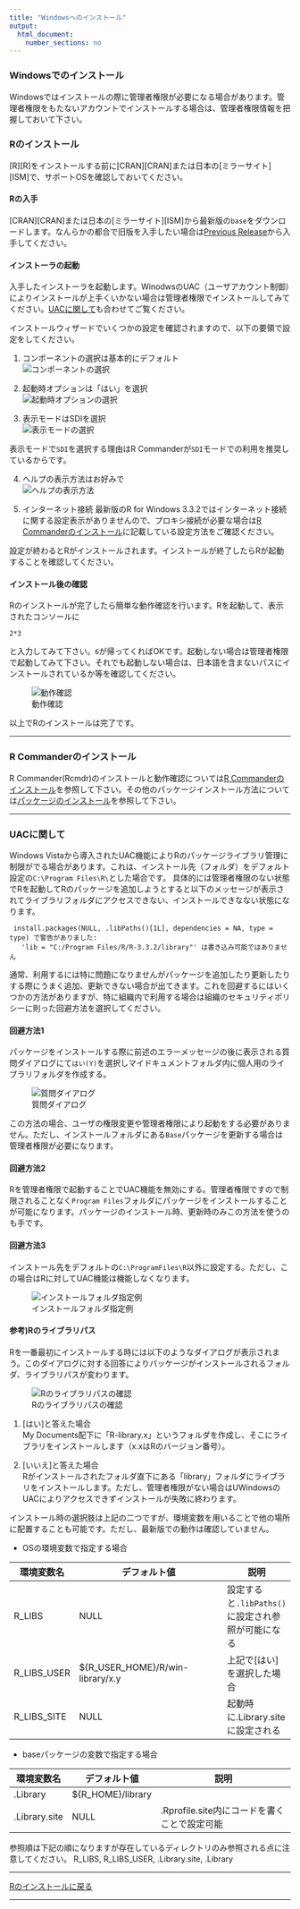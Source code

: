 ```yaml
---
title: "Windowsへのインストール"
output:
  html_document:
    number_sections: no
---
```


### Windowsでのインストール
Windowsではインストールの際に管理者権限が必要になる場合があります。管理者権限をもたないアカウントでインストールする場合は、管理者権限情報を把握しておいて下さい。

### Rのインストール
[R][R]をインストールする前に[CRAN][CRAN]または日本の[ミラーサイト][ISM]で、サポートOSを確認しておいてください。

#### Rの入手 {#DownloadR}
[CRAN][CRAN]または日本の[ミラーサイト][ISM]から最新版の`base`をダウンロードします。なんらかの都合で旧版を入手したい場合は[Previous Release](https://cran.r-project.org/bin/windows/base/old/)から入手してください。

#### インストーラの起動
入手したインストーラを起動します。WinodwsのUAC（ユーザアカウント制御）によりインストールが上手くいかない場合は管理者権限でインストールしてみてください。[UACに関して](#UAC)も合わせてご覧ください。

インストールウィザードでいくつかの設定を確認されますので、以下の要領で設定をしてください。

1. コンポーネントの選択は基本的にデフォルト  
![コンポーネントの選択](./fig/R_InstallerWin_04.jpg)

2. 起動時オプションは「はい」を選択  
![起動時オプションの選択](./fig/R_InstallerWin_06.jpg)

3. 表示モードはSDIを選択  
![表示モードの選択](./fig/R_InstallerWin_08.jpg)

表示モードで`SDI`を選択する理由はR Commanderが`SDI`モードでの利用を推奨しているからです。

4. ヘルプの表示方法はお好みで  
![ヘルプの表示方法](./fig/R_InstallerWin_09.jpg)

5. インターネット接続
最新版のR for Windows 3.3.2ではインターネット接続に関する設定表示がありませんので、プロキシ接続が必要な場合は[R Commanderのインストール](./install_rcmdr.html)に記載している設定方法をご確認ください。

設定が終わるとRがインストールされます。インストールが終了したらRが起動することを確認してください。


#### インストール後の確認
Rのインストールが完了したら簡単な動作確認を行います。Rを起動して、表示されたコンソールに

```
2*3
```

と入力してみて下さい。`6`が帰ってくればOKです。起動しない場合は管理者権限で起動してみて下さい。それでも起動しない場合は、日本語を含まないパスにインストールされているか等を確認してください。

![動作確認](./fig/R_Check_02.jpg)

以上でRのインストールは完了です。

---

### R Commanderのインストール
R Commander(Rcmdr)のインストールと動作確認については[R Commanderのインストール](./install_rcmdr.html)を参照して下さい。その他のパッケージインストール方法については[パッケージのインストール](./install_pkg.html)を参照して下さい。

---

### UACに関して {#UAC}
Windows Vistaから導入されたUAC機能によりRのパッケージライブラリ管理に制限がでる場合があります。これは、インストール先（フォルダ）をデフォルト設定の`C:\Program Files\R\`とした場合です。
具体的には管理者権限のない状態でRを起動してRのパッケージを追加しようとすると以下のメッセージが表示されてライブラリフォルダにアクセスできない、インストールできなない状態になります。

```
 install.packages(NULL, .libPaths()[1L], dependencies = NA, type = type) で警告がありました: 
   'lib = "C:/Program Files/R/R-3.3.2/library"' は書き込み可能ではありません
```

通常、利用するには特に問題になりませんがパッケージを追加したり更新したりする際にうまく追加、更新できない場合が出てきます。これを回避するにはいくつかの方法がありますが、特に組織内で利用する場合は組織のセキュリティポリシーに則った回避方法を選択してください。

#### 回避方法1
パッケージをインストールする際に前述のエラーメッセージの後に表示される質問ダイアログにて`はい(Y)`を選択しマイドキュメントフォルダ内に個人用のライブラリフォルダを作成する。

![質問ダイアログ](./fig/Rcmdr_Install_07_select_yes.jpg)

この方法の場合、ユーザの権限変更や管理者権限により起動をする必要がありません。ただし、インストールフォルダにある`Base`パッケージを更新する場合は管理者権限が必要になります。

#### 回避方法2
Rを管理者権限で起動することでUAC機能を無効にする。管理者権限ですので制限されることなく`Program Files`フォルダにパッケージをインストールすることが可能になります。パッケージのインストール時、更新時のみこの方法を使うのも手です。

#### 回避方法3
インストール先をデフォルトの`C:\ProgramFiles\R`以外に設定する。ただし、この場合はRに対してUAC機能は機能しなくなります。

![インストールフォルダ指定例](./fig/R_InstallerWin_03_2.jpg)

#### 参考)Rのライブラリパス
Rを一番最初にインストールする時には以下のようなダイアログが表示されまう。このダイアログに対する回答によりパッケージがインストールされるフォルダ、ライブラリパスが変わります。

![Rのライブラリパスの確認](./fig/install_path_win.png)

1) [はい]と答えた場合  
My Documents配下に「R\win-library\x.x」というフォルダを作成し、そこにライブラリをインストールします（x.xはRのバージョン番号）。

2) [いいえ]と答えた場合  
Rがインストールされたフォルダ直下にある「library」フォルダにライブラリをインストールします。ただし、管理者権限がない場合はUWindowsのUACによりアクセスできずインストールが失敗に終わります。

インストール時の選択肢は上記の二つですが、環境変数を用いることで他の場所に配置することも可能です。ただし、最新版での動作は確認していません。  

* OSの環境変数で指定する場合  

環境変数名  | デフォルト値                          | 説明
------------|---------------------------------------|---
R_LIBS      | NULL                                  | 設定すると`.libPaths()`に設定され参照が可能になる  
R_LIBS_USER	| ${R_USER_HOME}/R/win-library/x.y      | 上記で[はい]を選択した場合
R_LIBS_SITE	| NULL                                  | 起動時に.Library.siteに設定される 

* baseパッケージの変数で指定する場合  

環境変数名    | デフォルト値      | 説明
--------------|-------------------|---------------------------------------------
.Library		  | ${R_HOME}/library | 
.Library.site |	NULL              | .Rprofile.site内にコードを書くことで設定可能

参照順は下記の順になりますが存在しているディレクトリのみ参照される点に注意してください。
R_LIBS, R_LIBS_USER, .Library.site, .Library


---

[Rのインストールに戻る](#DownloadR)

---